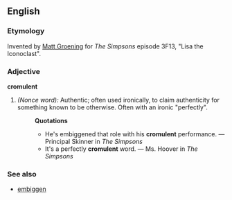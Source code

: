 ==English==
===Etymology===
Invented by [[w:Matt Groening|Matt Groening]] for ''The Simpsons'' episode 3F13, "Lisa the Iconoclast".  

===Adjective===
'''cromulent'''

#''(Nonce word):'' Authentic; often used ironically, to claim authenticity for something known to be otherwise.  Often with an ironic "perfectly".
#:'''Quotations'''
#:*He's embiggened that role with his '''cromulent''' performance. — Principal Skinner in ''The Simpsons''
#:*It's a perfectly '''cromulent''' word. — Ms. Hoover in ''The Simpsons''

===See also===
*[[embiggen]]